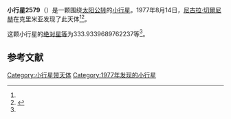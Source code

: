 {{Infobox planet
| bgcolour = #FFFFC0
| name = 2579 Spartacus
| symbol = 
| image = 
| caption = 
| discovery = yes
| discovery_ref = 
| discoverer = [[尼古拉·切爾尼赫|尼古拉·切爾尼赫]]
| discovery_site = [[克里米亚|克里米亚]] 
| discovered = 1977年8月14日
| designations = yes
| mp_name = 
| named_after = 
| alt_names = 1977 PA2/ 1934 NG1 / 1974 SE4
| mp_category = [[主带小行星|主带小行星]]
| orbit_ref = <ref name="a">[http://ssd.jpl.nasa.gov/sbdb.cgi?sstr=2579 2579 Spartacus] {{Wayback|url=http://ssd.jpl.nasa.gov/sbdb.cgi?sstr=2579 |date=20210117185101 }}，小行星數據庫瀏覽器（JPL Small-Body Database Browser）－[[美国国家航空航天局|美国国家航空航天局]]喷气推进实验室</ref>
| epoch = 2456400.5 (2013年4月18日更新)
| aphelion = {{convert|2.376871057654689|AU|km|3|abbr=on|lk=out}}
| perihelion = {{convert|2.043947094167501|AU|km|3|abbr=on}}
| semimajor = {{convert|2.210409075911095|AU|km|3|abbr=on}}
| eccentricity = 0.075308224
| period = 1200.348653 [[日|日]]<br />3.29[[儒略年|儒略年]]
| avg_speed = 
| inclination = 5.778494959489999
| asc_node = 280.9944754782538
| mean_anomaly = 
| arg_peri = 333.9339689762237
| satellites = 
| physical_characteristics = yes
| dimensions = 
| mass = 
| density = 
| surface_grav = 
| escape_velocity = 
| sidereal_day = 
| axial_tilt = 
| pole_ecliptic_lat = 
| pole_ecliptic_lon = 
| albedo = 
| temperatures= 
| temp_name1 = 
| mean_temp_1 = 
| max_temp_1 = 
| temp_name2 = 
| max_temp_2 = 
| spectral_type = 
| abs_magnitude = 333.9339689762237
}}

'''小行星2579'''（{{lang-en|2579 Spartacus}}）是一颗围绕[[太阳|太阳]][[公转|公转]]的[[小行星|小行星]]。1977年8月14日，[[尼古拉·切爾尼赫|尼古拉·切爾尼赫]]在克里米亚发现了此天体<ref name="a" /><ref>{{cite news|title=小行星列表|url=http://cfa-www.harvard.edu/iau/lists/NumberedMPs.txt|accessdate=2013-07-08|newspaper=哈佛大学|archive-date=2008-05-17|archive-url=https://web.archive.org/web/20080517010638/http://cfa-www.harvard.edu/iau/lists/NumberedMPs.txt|dead-url=no}}</ref>。

这颗小行星的[[绝对星等|绝对星等]]为333.9339689762237等<ref name="a" />。

==参考文献==
{{reflist}}
{{Minor Planet Number|[[小行星2578|小行星2578]]|[[小行星2580|小行星2580]]}}

{{小天体}}

[[Category:小行星带天体|Category:小行星带天体]]
[[Category:1977年发现的小行星|Category:1977年发现的小行星]]

{{asteroid-stub}}